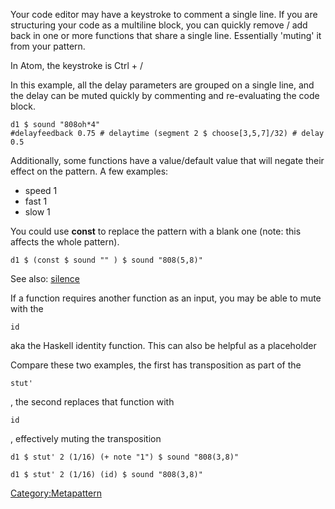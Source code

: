 Your code editor may have a keystroke to comment a single line.  If you are structuring your code as a multiline block, you can quickly remove / add back in one or more functions that share a single line.  Essentially 'muting' it from your pattern.

In Atom, the keystroke is Ctrl + / 

In this example, all the delay parameters are grouped on a single line, and the delay can be muted quickly by commenting and re-evaluating the code block.
<source>
d1 $ sound "808oh*4" 
#delayfeedback 0.75 # delaytime (segment 2 $ choose[3,5,7]/32) # delay 0.5
</source>

Additionally, some functions have a value/default value that will negate their effect on the pattern. A few examples:
* speed 1
* fast 1
* slow 1

You could use '''const''' to replace the pattern with a blank one (note: this affects the whole pattern).
<source>
d1 $ (const $ sound "" ) $ sound "808(5,8)" 
</source>
See also: [[silence]]

If a function requires another function as an input, you may be able to mute with the <source inline>id</source> aka the Haskell identity function.  This can also be helpful as a placeholder

Compare these two examples, the first has transposition as part of the <source inline>stut'</source>, the second replaces that function with <source inline>id</source>, effectively muting the transposition
<source>
d1 $ stut' 2 (1/16) (+ note "1") $ sound "808(3,8)"
</source>

<source>
d1 $ stut' 2 (1/16) (id) $ sound "808(3,8)"
</source>




[[Category:Metapattern]]